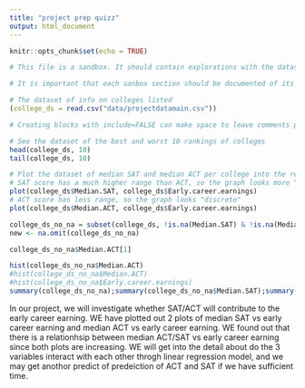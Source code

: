 ```yaml
---
title: "project prep quizz"
output: html_document
---
```



```r
knitr::opts_chunk$set(echo = TRUE)

# This file is a sandbox. It should contain explorations with the dataset, along with useful comments for each exploration.

# It is important that each sanbox section should be documented of its purpose and methods, and should not spam the whole document (use filter, head, tail, etc.).

# The dataset of info on colleges listed
(college_ds = read.csv("data/projectdatamain.csv"))

# Creating blocks with include=FALSE can make space to leave comments per section, like this one.
```

```r
# See the dataset of the best and worst 10 rankings of colleges
head(college_ds, 10)
tail(college_ds, 10)

# Plot the dataset of median SAT and median ACT per college into the reported early career earnings in that college.
# SAT score has a much higher range than ACT, so the graph looks more "continuous"
plot(college_ds$Median.SAT, college_ds$Early.career.earnings)
# ACT score has less range, so the graph looks "discrete"
plot(college_ds$Median.ACT, college_ds$Early.career.earnings)
```
```r
college_ds_no_na = subset(college_ds, !is.na(Median.SAT) & !is.na(Median.ACT))
new <- na.omit(college_ds_no_na)
```

```r
college_ds_no_na$Median.ACT[1]
```

```r
hist(college_ds_no_na$Median.ACT)
#hist(college_ds_no_na$Median.ACT)
#hist(college_ds_no_na$Early.career.earnings)
summary(college_ds_no_na);summary(college_ds_no_na$Median.SAT);summary(college_ds_no_na$Median.ACT)
```

In our project, we will investigate whether SAT/ACT will contribute to the early career earning. WE have plotted out 2 plots of median SAT vs early career earning and median ACT vs early career earning. WE found out that there is a relationhsip between median ACT/SAT vs early career earning since both plots are increasing. WE will get into the detail about do the 3 variables interact with each other throgh linear regression model, and we may get anothor predict of predeiction of ACT and SAT if we have sufficient time. 

